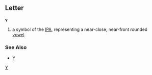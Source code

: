 ==Letter==
'''ʏ'''

#a symbol of the [[IPA]], representing a near-close, near-front rounded [[vowel]].
===See Also===
*[[Y]]
[[Category:IPA symbols|Y]]